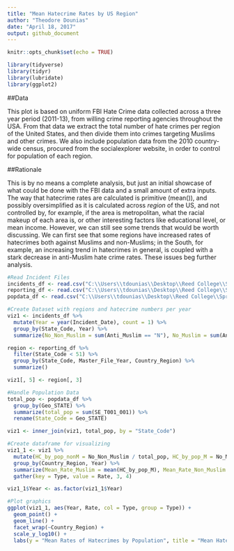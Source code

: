 ```yaml
---
title: "Mean Hatecrime Rates by US Region"
author: "Theodore Dounias"
date: "April 18, 2017"
output: github_document
---
```


```r
knitr::opts_chunk$set(echo = TRUE)

library(tidyverse)
library(tidyr)
library(lubridate)
library(ggplot2)
```
  
##Data
  
This plot is based on uniform FBI Hate Crime data collected across a three year period (2011-13), from willing crime reporting agencies throughout the USA. From that data we extract the total number of hate crimes per region of the United States, and then divide them into crimes targeting Muslims and other crimes. We also include population data from the 2010 country-wide census, procured from the socialexplorer website, in order to control for population of each region.
  
##Rationale
  
This is by no means a complete analysis, but just an initial showcase of what could be done with the FBI data and a small amount of extra inputs. The way that hatecrime rates are calculated is primitive (mean()), and possibly oversimplified as it is calculated across _region_ of the US, and not controlled by, for example, if the area is metropolitan, what the racial makeup of each area is, or other interesting factors like educational level, or mean income. However, we can still see some trends that would be worth discussing. We can first see that some regions have increased rates of hatecrimes both against Muslims and non-Muslims; in the South, for example, an increasing trend in hatecrimes in general, is coupled with a stark decrease in anti-Muslim hate crime rates. These issues beg further analysis.
  
```r

#Read Incident Files
incidents_df <- read.csv("C:\\Users\\tdounias\\Desktop\\Reed College\\Spring 2017\\MATH 241\\Repositories\\anti-muslim_rhetoric\\data\\hatecrime_incidents_2011to13.csv")
reporting_df <- read.csv("C:\\Users\\tdounias\\Desktop\\Reed College\\Spring 2017\\MATH 241\\Repositories\\anti-muslim_rhetoric\\data\\hatecrime_reporters_2011to13.csv")
popdata_df <- read.csv("C:\\Users\\tdounias\\Desktop\\Reed College\\Spring 2017\\MATH 241\\Repositories\\anti-muslim_rhetoric\\data\\Population_data.csv")

#Create Dataset with regions and hatecrime numbers per year
viz1 <- incidents_df %>%
  mutate(Year = year(Incident_Date), count = 1) %>%
  group_by(State_Code, Year) %>%
  summarize(No_Non_Muslim = sum(Anti_Muslim == "N"), No_Muslim = sum(Anti_Muslim == "Y"))

region <- reporting_df %>%
  filter(State_Code < 51) %>%
  group_by(State_Code, Master_File_Year, Country_Region) %>%
  summarize()

viz1[, 5] <- region[, 3]

#Handle Population Data
total_pop <- popdata_df %>%
  group_by(Geo_STATE) %>%
  summarize(total_pop = sum(SE_T001_001)) %>%
  rename(State_Code = Geo_STATE)

viz1 <- inner_join(viz1, total_pop, by = "State_Code")

#Create dataframe for visualizing
viz1_1 <- viz1 %>%
  mutate(HC_by_pop_nonM = No_Non_Muslim / total_pop, HC_by_pop_M = No_Muslim / total_pop) %>%
  group_by(Country_Region, Year) %>%
  summarize(Mean_Rate_Muslim = mean(HC_by_pop_M), Mean_Rate_Non_Muslim = mean(HC_by_pop_nonM)) %>%
  gather(key = Type, value = Rate, 3, 4)

viz1_1$Year <- as.factor(viz1_1$Year)

#Plot graphics
ggplot(viz1_1, aes(Year, Rate, col = Type, group = Type)) +
  geom_point() + 
  geom_line() +
  facet_wrap(~Country_Region) +
  scale_y_log10() +
  labs(y = "Mean Rates of Hatecrimes by Population", title = "Mean Hatecrime Rates by US Region")
```

